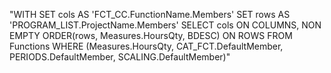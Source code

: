 "WITH SET cols AS 'FCT_CC.FunctionName.Members'
          SET rows AS 'PROGRAM_LIST.ProjectName.Members'
SELECT cols ON COLUMNS,
             NON EMPTY ORDER(rows, Measures.HoursQty, BDESC) ON ROWS
FROM Functions
WHERE (Measures.HoursQty, CAT_FCT.DefaultMember, PERIODS.DefaultMember, SCALING.DefaultMember)"
